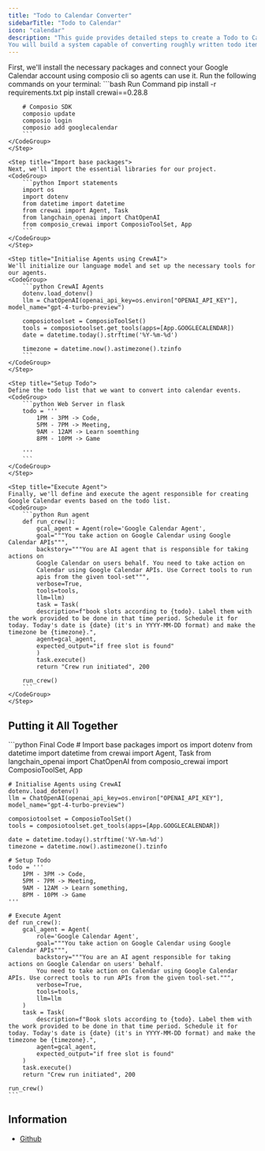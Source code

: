 ```yaml
---
title: "Todo to Calendar Converter"
sidebarTitle: "Todo to Calendar"
icon: "calendar"
description: "This guide provides detailed steps to create a Todo to Calendar Converter using CrewAI, Composio, and Google Calendar API.
You will build a system capable of converting roughly written todo items into Google Calendar events, ensuring your tasks are scheduled efficiently."
---
```


<Steps>
    <Step title="Install packages and Connect tools">
    First, we'll install the necessary packages and connect your Google Calendar account using composio cli so agents can use it. Run the following commands on your terminal:    
    <CodeGroup>
        ```bash Run Command
        pip install -r requirements.txt
        pip install crewai==0.28.8

        # Composio SDK
        composio update
        composio login
        composio add googlecalendar
        ```
    </CodeGroup>
    </Step>

    <Step title="Import base packages">
    Next, we'll import the essential libraries for our project.
    <CodeGroup>
        ```python Import statements
        import os
        import dotenv
        from datetime import datetime
        from crewai import Agent, Task
        from langchain_openai import ChatOpenAI
        from composio_crewai import ComposioToolSet, App
        ```
    </CodeGroup>
    </Step>

    <Step title="Initialise Agents using CrewAI">
    We'll initialize our language model and set up the necessary tools for our agents.
    <CodeGroup>
        ```python CrewAI Agents
        dotenv.load_dotenv()
        llm = ChatOpenAI(openai_api_key=os.environ["OPENAI_API_KEY"], model_name="gpt-4-turbo-preview")

        composiotoolset = ComposioToolSet()
        tools = composiotoolset.get_tools(apps=[App.GOOGLECALENDAR])
        date = datetime.today().strftime('%Y-%m-%d')

        timezone = datetime.now().astimezone().tzinfo
        ```
    </CodeGroup>
    </Step>

    <Step title="Setup Todo">
    Define the todo list that we want to convert into calendar events.
    <CodeGroup>
        ```python Web Server in flask
        todo = '''
            1PM - 3PM -> Code,
            5PM - 7PM -> Meeting,
            9AM - 12AM -> Learn soemthing
            8PM - 10PM -> Game

        '''
        ```
    </CodeGroup>
    </Step>

    <Step title="Execute Agent">
    Finally, we'll define and execute the agent responsible for creating Google Calendar events based on the todo list.
    <CodeGroup>
        ```python Run agent
        def run_crew():
            gcal_agent = Agent(role='Google Calendar Agent',
            goal="""You take action on Google Calendar using Google Calendar APIs""",
            backstory="""You are AI agent that is responsible for taking actions on
            Google Calendar on users behalf. You need to take action on
            Calendar using Google Calendar APIs. Use Correct tools to run
            apis from the given tool-set""",
            verbose=True,
            tools=tools,
            llm=llm)
            task = Task(
            description=f"book slots according to {todo}. Label them with the work provided to be done in that time period. Schedule it for today. Today's date is {date} (it's in YYYY-MM-DD format) and make the timezone be {timezone}.",
            agent=gcal_agent,
            expected_output="if free slot is found"
            )
            task.execute()
            return "Crew run initiated", 200

        run_crew()
        ```
    </CodeGroup>
    </Step>

</Steps>

## Putting it All Together
<CodeGroup>
    ```python Final Code
    # Import base packages
    import os
    import dotenv
    from datetime import datetime
    from crewai import Agent, Task
    from langchain_openai import ChatOpenAI
    from composio_crewai import ComposioToolSet, App

    # Initialise Agents using CrewAI
    dotenv.load_dotenv()
    llm = ChatOpenAI(openai_api_key=os.environ["OPENAI_API_KEY"], model_name="gpt-4-turbo-preview")

    composiotoolset = ComposioToolSet()
    tools = composiotoolset.get_tools(apps=[App.GOOGLECALENDAR])

    date = datetime.today().strftime('%Y-%m-%d')
    timezone = datetime.now().astimezone().tzinfo

    # Setup Todo
    todo = '''
        1PM - 3PM -> Code,
        5PM - 7PM -> Meeting,
        9AM - 12AM -> Learn something,
        8PM - 10PM -> Game
    '''

    # Execute Agent
    def run_crew():
        gcal_agent = Agent(
            role='Google Calendar Agent',
            goal="""You take action on Google Calendar using Google Calendar APIs""",
            backstory="""You are an AI agent responsible for taking actions on Google Calendar on users' behalf. 
            You need to take action on Calendar using Google Calendar APIs. Use correct tools to run APIs from the given tool-set.""",
            verbose=True,
            tools=tools,
            llm=llm
        )
        task = Task(
            description=f"Book slots according to {todo}. Label them with the work provided to be done in that time period. Schedule it for today. Today's date is {date} (it's in YYYY-MM-DD format) and make the timezone be {timezone}.",
            agent=gcal_agent,
            expected_output="if free slot is found"
        )
        task.execute()
        return "Crew run initiated", 200

    run_crew()
    ```
</CodeGroup>

## Information
- [Github](https://github.com/anonthedev/composio-todo-to-calendar)
